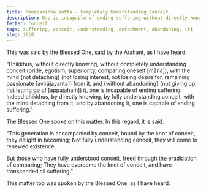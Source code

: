 ```yaml
---
title: Mānapariññā sutta - Completely Understanding Conceit
description: One is incapable of ending suffering without directly knowing, not completely understanding conceit, without the mind not detaching from it and without abandoning it. One is capable of ending suffering by directly knowing, by fully understanding conceit, with the mind detaching from it, and by abandoning it.
fetter: conceit
tags: suffering, conceit, understanding, detachment, abandoning, iti
slug: iti8
---
```


This was said by the Blessed One, said by the Arahant, as I have heard:

"Bhikkhus, without directly knowing, without completely understanding conceit (pride, egotism, superiority, comparing oneself [māna]), with the mind \{not detaching} (not losing interest, not losing desire for, remaining passionate [avirājayanta]) from it, and \{without abandoning} (not giving up, not letting go of [appajahaṁ]) it, one is incapable of ending suffering. Indeed bhikkhus, by directly knowing, by fully understanding conceit, with the mind detaching from it, and by abandoning it, one is capable of ending suffering."

The Blessed One spoke on this matter. In this regard, it is said:

"This generation is accompanied by conceit,
bound by the knot of conceit, they delight in becoming;
Not fully understanding conceit,
they will come to renewed existence.

But those who have fully understood conceit,
freed through the eradication of comparing;
They have overcome the knot of conceit,
and have transcended all suffering."

This matter too was spoken by the Blessed One, as I have heard.